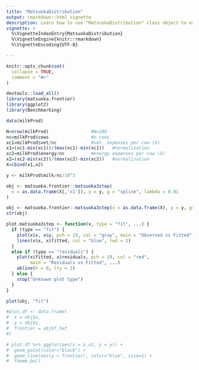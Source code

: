 ```yaml
---
title: "MatsuokaDistribution"
output: rmarkdown::html_vignette
description: Learn how to use "MatsuokaDistribution" class object to estimate the production frontier
vignette: >
  %\VignetteIndexEntry{MatsuokaDistribution}
  %\VignetteEngine{knitr::rmarkdown}
  %\VignetteEncoding{UTF-8}

---
```


```r
knitr::opts_chunk$set(
  collapse = TRUE,
  comment = "#>"
)
```

```r
devtools::load_all()
library(matsuoka.frontier)
library(ggplot2)
library(Benchmarking)

data(milkProd)

N=nrow(milkProd)                #N=108
nc=milkProd$cows                #n cows
xc1=milkProd$vet/nc             #vet. expenses per cow (X)
x1=(xc1-min(xc1))/(max(xc1)-min(xc1))   #normalization 
xc2=milkProd$energy/nc          #energy expenses per cow (X)
x2=(xc2-min(xc2))/(max(xc2)-min(xc2))   #normalization
X=cbind(x1,x2)

y <- milkProd$milk/nc/10^3 

obj <- matsuoka.frontier::matsuoka3step(
  x = as.data.frame(X[,'x1']), y = y, g = "spline", lambda = 0.01
)

obj <- matsuoka.frontier::matsuoka3step(x = as.data.frame(X), y = y, g="gam")
str(obj)

plot.matsuoka3step <- function(x, type = "fit", ...) {
  if (type == "fit") {
    plot(x$x, x$y, pch = 19, col = "gray", main = "Observed vs Fitted", ...)
    lines(x$x, x$fitted, col = "blue", lwd = 2)
  } 
  else if (type == "residuals") {
    plot(x$fitted, x$residuals, pch = 19, col = "red",
         main = "Residuals vs Fitted", ...)
    abline(h = 0, lty = 2)
  } else {
    stop("Unknown plot type")
  }
}

plot(obj, "fit")

#plot.df <- data.frame(
#  x = obj$x,
#  y = obj$y,
#  frontier = obj$f_hat
#) 

# plot.df %>% ggplot(aes(x = x.x1, y = y)) +
#  geom_point(color="black") +
#  geom_line(aes(y = frontier), color="blue", size=1) +
#  theme_bw()
```
